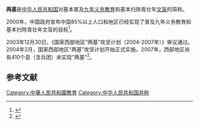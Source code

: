 '''两基'''是[[中华人民共和国|中华人民共和国]]对基本普及[[九年义务教育|九年义务教育]]和基本扫除青壮年[[文盲|文盲]]的简称。

2000年，中国政府宣布中国85%以上人口和地区已经实现了普及九年义务教育和基本扫除青壮年文盲的目标<ref>{{Cite web |url=http://www.gov.cn/wszb/zhibo174/content_815820.htm |title=“两基”是中国教育的一个历史性跨越 惠及千家万户 |accessdate=2009-10-12 |archive-date=2018-10-15 |archive-url=https://web.archive.org/web/20181015053129/http://www.gov.cn/wszb/zhibo174/content_815820.htm |dead-url=no }}</ref>。

2003年12月30日，《国家西部地区“两基”攻坚计划（2004-2007年）》审议通过。2004年2月，国家西部地区“两基”攻坚计划开始正式实施。2007年，西部地区尚有410个县（含兵团）未实现"两基"<ref>{{Cite web |url=http://www.gov.cn/wszb/zhibo177/content_818059.htm |title=国家西部地区"两基"攻坚计划(2004-2007年)完成情况 |accessdate=2009-10-12 |archive-date=2018-10-15 |archive-url=https://web.archive.org/web/20181015054518/http://www.gov.cn/wszb/zhibo177/content_818059.htm |dead-url=no }}</ref>。

==参考文献==
<div class="references-small">
<references />
</div>

{{教育小作品}}
[[Category:中華人民共和國教育|Category:中華人民共和國教育]]
[[Category:中华人民共和国并称|Category:中华人民共和国并称]]